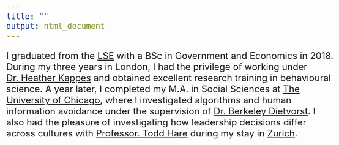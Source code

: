 ```yaml
---
title: ""
output: html_document
---
```

<style type="text/css">

body, td {
   font-size: 24px;
}

</style>

I graduated from the [LSE](https://www.lse.ac.uk/) with a BSc in Government and Economics in 2018. During my three years in London, I had the privilege of working under [Dr. Heather Kappes](https://www.lse.ac.uk/management/people/academic-staff/hkappes) and obtained excellent research training in behavioural science. A year later, I completed my M.A. in Social Sciences at [The University of Chicago](https://www.uchicago.edu/), where I investigated algorithms and human information avoidance under the supervision of [Dr. Berkeley Dietvorst](https://faculty.chicagobooth.edu/berkeley-dietvorst). I also had the pleasure of investigating how leadership decisions differ across cultures with [Professor. Todd Hare](https://www.econ.uzh.ch/en/people/faculty/hare.html) during my stay in [Zurich](https://www.uzh.ch/en.html). 